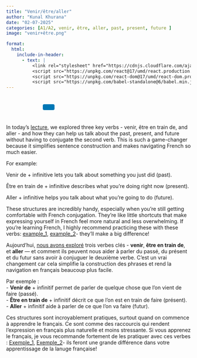 ```yaml
---
title: "Venir/être/aller"
author: "Kunal Khurana"
date: "02-07-2025"
categories: [A1/A2, venir, être, aller, past, present, future ]
image: "venir+être.png"

format:
  html:
    include-in-header:
      - text: |
          <link rel="stylesheet" href="https://cdnjs.cloudflare.com/ajax/libs/font-awesome/6.0.0/css/all.min.css">
          <script src="https://unpkg.com/react@17/umd/react.production.min.js"></script>
          <script src="https://unpkg.com/react-dom@17/umd/react-dom.production.min.js"></script>
          <script src="https://unpkg.com/babel-standalone@6/babel.min.js"></script>
---
```


::: {style="text-align: left; padding: 10px;"}
<a href="mailto:info@frenchwithkunal.ca" target="_blank" style="margin: 0 10px; color: #000;"><i class="fas fa-envelope fa-lg"></i></a> <a href="https://www.instagram.com/frenchwithkunal" target="_blank" style="margin: 0 10px; color: #E1306C;"><i class="fab fa-instagram fa-lg"></i></a> <a href="https://frenchwithkunal.ca" target="_blank" style="margin: 0 10px; color: #0077b5;"><i class="fas fa-globe fa-lg"></i></a> <a href="https://whatsapp.com/channel/0029Vb57n2e7dmegpjYpyi3V" target="_blank" style="margin: 0 10px; color: #25D366;"><i class="fab fa-whatsapp fa-lg"></i></a> <button onclick="copyLink()" style="background-color: #0077b5; color: white; padding: 8px 16px; border: none; border-radius: 4px; cursor: pointer; margin-left: 10px;"> <i class="fas fa-copy"></i> </button> [Link copied!]{#copy-message style="margin-left: 10px; color: green; display: none;"}
:::


<div id="react-root"></div>
 <script type="text/babel">
 const ProfilePage = () => {
  const { useState, useEffect } = React;
  const [redirectCounter, setRedirectCounter] = useState(4);
  const [isRedirecting, setIsRedirecting] = useState(false);

  const isFrench = document.documentElement.lang === "fr";

  const translations = {
    noAccess: isFrench 
      ? "Vous n'avez pas accès à cette page."
      : "You don't have access to this page.",
    subscribe: isFrench
      ? "Veuillez vous abonner pour obtenir l'accès."
      : "Please subscribe to gain access.",
    redirecting: isFrench
      ? `Redirection vers la page d'abonnement dans ${redirectCounter} secondes...`
      : `Redirecting to subscription page in ${redirectCounter} seconds...`
  };

  const refreshToken = async () => {
    const storedRefreshToken = localStorage.getItem("refreshToken");

    if (!storedRefreshToken) {
      window.location.href = "/login.html";
      return null;
    }

    try {
      const response = await fetch("https://frenchwithkunal-cdf6ea3f88ce.herokuapp.com/api/v1/auth/refresh-token", {
        method: "POST",
        headers: {
          "Content-Type": "application/json",
        },
        body: JSON.stringify({ refreshToken: storedRefreshToken }),
      });

      if (!response.ok) {
        localStorage.removeItem("accessToken");
        localStorage.removeItem("refreshToken");
        window.location.href = "/login.html";
        return null;
      }

      const data = await response.json();
      localStorage.setItem("accessToken", data.accessToken);
      return data.accessToken;
    } catch (error) {
      localStorage.removeItem("accessToken");
      localStorage.removeItem("refreshToken");
      window.location.href = "/login.html";
      return null;
    }
  };

  const fetchWithAuth = async (url, options = {}) => {
    let accessToken = localStorage.getItem("accessToken");

    options.headers = {
      ...options.headers,
      Authorization: `Bearer ${accessToken}`,
      "Content-Type": "application/json",
    };

    let response = await fetch(url, options);

    if (response.status === 401) {
      console.log("Access token expired, attempting to refresh...");

      // Refresh token
      accessToken = await refreshToken();

      if (!accessToken) return null;

      options.headers.Authorization = `Bearer ${accessToken}`;
      response = await fetch(url, options);
    }

    return response.json();
  };

  const showNoAccessMessage = () => {
    setIsRedirecting(true);
    
    const noAccessMessage = `
      <div style="text-align: center; padding: 20px;">
        <h2>${translations.noAccess}</h2>
        <p>${translations.subscribe}</p>
        <p>${translations.redirecting}</p>
      </div>
    `;
    document.body.innerHTML = noAccessMessage;
    
    // Start countdown and redirect
    const redirectInterval = setInterval(() => {
      setRedirectCounter((prev) => {
        const newCounter = prev - 1;
        if (newCounter <= 0) {
          clearInterval(redirectInterval);
          window.location.href = "https://frenchwithkunal.ca/payment.html";
        }
        
        // Update the countdown text
        const countdownElement = document.querySelector('p:last-child');
        if (countdownElement) {
          countdownElement.textContent = isFrench
            ? `Redirection vers la page d'abonnement dans ${newCounter} secondes...`
            : `Redirecting to subscription page in ${newCounter} seconds...`;
        }
        
        return newCounter;
      });
    }, 1000);
  };

  useEffect(() => {
    const storedToken = localStorage.getItem('accessToken');

    if(!storedToken) {
      showNoAccessMessage();
    } else {
      const fetchData = async() => {
        const data = await fetchWithAuth("https://frenchwithkunal-cdf6ea3f88ce.herokuapp.com/api/v1/auth/me", {
          method: "POST",
        });

        if (data && data.data && data.data.hasAccess) {
          console.log(data);
        } else {
          showNoAccessMessage();
        }
      };
      fetchData();
    }
  }, []);

  return (
    <div></div>
  );
};

ReactDOM.render(
  <ProfilePage />,
  document.getElementById('react-root')
);
 </script>

::: {.content-visible when-profile="english"}
In today’s [lecture](https://drive.google.com/file/d/1U2fPUfpGtQ562AUyCxQgT_wGu3U-B_tD/view?usp=drive_link), we explored three key verbs - venir, être en train de, and aller - and how they can help us talk about the past, present, and future without having to conjugate the second verb. This is such a game-changer because it simplifies sentence construction and makes navigating French so much easier.

For example:

Venir de + infinitive lets you talk about something you just did (past).

Être en train de + infinitive describes what you’re doing right now (present).

Aller + infinitive helps you talk about what you’re going to do (future).

These structures are incredibly handy, especially when you’re still getting comfortable with French conjugation. They’re like little shortcuts that make expressing yourself in French feel more natural and less overwhelming. If you’re learning French, I highly recommend practicing these with these verbs: [example_1](https://drive.google.com/file/d/1CPzcCDoKlz-lXpc6_OWU66hhKpLIV3kl/view?usp=drive_link), [example_2](https://drive.google.com/file/d/1qeVtIk-MSwEwhey2RUZBXe8GGJyzzCXK/view?usp=drive_link)- they’ll make a big difference!
:::

::: {.content-visible when-profile="french"}
Aujourd’hui, [nous avons exploré](https://drive.google.com/file/d/1U2fPUfpGtQ562AUyCxQgT_wGu3U-B_tD/view?usp=drive_link) trois verbes clés - **venir**, **être en train de**, et **aller** — et comment ils peuvent nous aider à parler du passé, du présent et du futur sans avoir à conjuguer le deuxième verbe. C’est un vrai changement car cela simplifie la construction des phrases et rend la navigation en français beaucoup plus facile.

Par exemple :\
- **Venir de** + infinitif permet de parler de quelque chose que l’on vient de faire (passé).\
- **Être en train de** + infinitif décrit ce que l’on est en train de faire (présent).\
- **Aller** + infinitif aide à parler de ce que l’on va faire (futur).

Ces structures sont incroyablement pratiques, surtout quand on commence à apprendre le français. Ce sont comme des raccourcis qui rendent l’expression en français plus naturelle et moins stressante. Si vous apprenez le français, je vous recommande fortement de les pratiquer avec ces verbes : [Exemple_1](https://drive.google.com/file/d/1CPzcCDoKlz-lXpc6_OWU66hhKpLIV3kl/view?usp=drive_link), [Exemple_2](https://drive.google.com/file/d/1qeVtIk-MSwEwhey2RUZBXe8GGJyzzCXK/view?usp=drive_link)- ils feront une grande différence dans votre apprentissage de la lanuge française!
:::